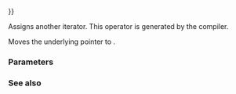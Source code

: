 {{cpp/ranges/chunk_view/inner_iterator/title|operator{{=}}}}
{{cpp/ranges/chunk_view/navbar}}

{{ddcl|since=c++23|1=
/*inner-iterator*/&amp; operator=( /*inner-iterator*/&amp;&amp; other ) = default;
}}

Assigns another iterator. This {{lt|cpp/language/move assignment}} operator is generated by the compiler.

Moves the underlying pointer {{box|{{c/core|other.}}{{rlpi|/#Data members|parent_}}}} to {{tti|parent_}}.

===Parameters===
{{par begin}}
{{par|other|an {{rlp|/|iterator}}}}
{{par end}}

===See also===
{{dsc begin}}
{{dsc mem ctor|cpp/ranges/chunk_view/inner_iterator/inner_iterator|constructs an iterator|notes={{mark c++23}}}}
{{dsc end}}

{{langlinks|de|es|ja|ru|zh}}